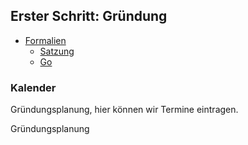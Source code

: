 
== Erster Schritt: Gründung ==

* [[Formalien]]
** [[Satzung]]
** [[Go]]

=== Kalender ===

Gründungsplanung, hier können wir Termine eintragen.

<mscalendar>Gründungsplanung</mscalendar>